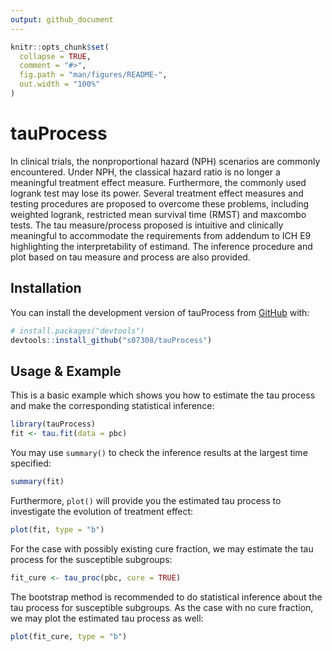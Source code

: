 ```yaml
---
output: github_document
---
```


<!-- README.md is generated from README.Rmd. Please edit that file -->

```r
knitr::opts_chunk$set(
  collapse = TRUE,
  comment = "#>",
  fig.path = "man/figures/README-",
  out.width = "100%"
)
```

# tauProcess

<!-- badges: start -->
<!-- badges: end -->

In clinical trials, the nonproportional hazard (NPH) scenarios are commonly encountered. Under NPH, the classical hazard ratio is no longer a meaningful treatment effect measure. Furthermore, the commonly used logrank test may lose its power. Several treatment effect measures and testing procedures are proposed to overcome these problems, including weighted logrank, restricted mean survival time (RMST) and maxcombo tests. The tau measure/process proposed is intuitive and clinically meaningful to accommodate the requirements from addendum to ICH E9 highlighting the interpretability of estimand. The inference procedure and plot based on tau measure and process are also provided. 

## Installation

You can install the development version of tauProcess from [GitHub](https://github.com/) with:

``` r
# install.packages("devtools")
devtools::install_github("s07308/tauProcess")
```

## Usage & Example

This is a basic example which shows you how to estimate the tau process and make the corresponding statistical inference:

```r
library(tauProcess)
fit <- tau.fit(data = pbc)
```

You may use `summary()` to check the inference results at the largest time specified:
```r
summary(fit)
```

Furthermore, `plot()` will provide you the estimated tau process to investigate the evolution of treatment effect: 
```r
plot(fit, type = "b")
```

For the case with possibly existing cure fraction, we may estimate the tau process for the susceptible subgroups:
```r
fit_cure <- tau_proc(pbc, cure = TRUE)
```

The bootstrap method is recommended to do statistical inference about the tau process for susceptible subgroups. As the case with no cure fraction, we may plot the estimated tau process as well:
```r
plot(fit_cure, type = "b")
```


